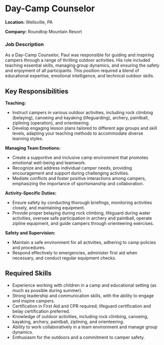 # Day-Camp Counselor

**Location:** Wellsville, PA

**Company:** Roundtop Mountain Resort

### Job Description

As a Day-Camp Counselor, Paul was responsible for guiding and inspiring campers through a range of thrilling outdoor activities. His role included teaching essential skills, managing group dynamics, and ensuring the safety and enjoyment of all participants. This position required a blend of educational expertise, emotional intelligence, and technical outdoor skills.

## Key Responsibilities

**Teaching:**

- Instruct campers in various outdoor activities, including rock climbing (belaying), canoeing and kayaking (lifeguarding), archery, paintball, ziplining (operation), and orienteering.
- Develop engaging lesson plans tailored to different age groups and skill levels, adapting your teaching methods to accommodate diverse learning styles.

**Managing Team Emotions:**

- Create a supportive and inclusive camp environment that promotes emotional well-being and teamwork.
- Recognize and address individual camper needs, providing encouragement and support during challenging activities.
- Mediate conflicts and foster positive interactions among campers, emphasizing the importance of sportsmanship and collaboration.

**Activity-Specific Duties:**

- Ensure safety by conducting thorough briefings, monitoring activities closely, and maintaining equipment.
- Provide proper belaying during rock climbing, lifeguard during water activities, oversee safe participation in archery and paintball, operate zipline equipment, and guide campers through orienteering exercises.

**Safety and Supervision:**

- Maintain a safe environment for all activities, adhering to camp policies and procedures.
- Respond effectively to emergencies, administer first aid when necessary, and conduct regular equipment checks.

## Required Skills

- Experience working with children in a camp and educational setting (as much as possible during summer).
- Strong leadership and communication skills, with the ability to engage and inspire campers.
- Certification in First Aid and CPR required; lifeguard certification and belay certification preferred.
- Knowledge of outdoor activities, including rock climbing, canoeing, kayaking, archery, paintball, ziplining, and orienteering.
- Ability to work collaboratively in a team environment and manage group dynamics.
- Enthusiasm for the outdoors and a commitment to camper safety.